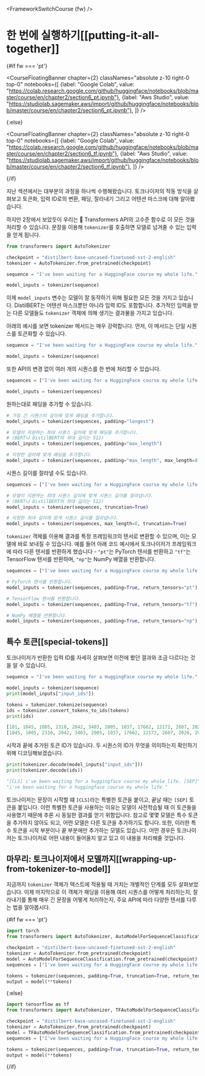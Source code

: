 <FrameworkSwitchCourse {fw} />

# 한 번에 실행하기[[putting-it-all-together]]

{#if fw === 'pt'}

<CourseFloatingBanner chapter={2}
  classNames="absolute z-10 right-0 top-0"
  notebooks={[
    {label: "Google Colab", value: "https://colab.research.google.com/github/huggingface/notebooks/blob/master/course/en/chapter2/section6_pt.ipynb"},
    {label: "Aws Studio", value: "https://studiolab.sagemaker.aws/import/github/huggingface/notebooks/blob/master/course/en/chapter2/section6_pt.ipynb"},
]} />

{:else}

<CourseFloatingBanner chapter={2}
  classNames="absolute z-10 right-0 top-0"
  notebooks={[
    {label: "Google Colab", value: "https://colab.research.google.com/github/huggingface/notebooks/blob/master/course/en/chapter2/section6_tf.ipynb"},
    {label: "Aws Studio", value: "https://studiolab.sagemaker.aws/import/github/huggingface/notebooks/blob/master/course/en/chapter2/section6_tf.ipynb"},
]} />

{/if}

지난 섹션에서는 대부분의 과정을 하나씩 수행해왔습니다. 토크나이저의 작동 방식을 살펴보고 토큰화, 입력 ID로의 변환, 패딩, 잘라내기 그리고 어텐션 마스크에 대해 알아봤습니다.

하지만 2장에서 보았듯이 우리는 🤗 Transformers API의 고수준 함수로 이 모든 것을 처리할 수 있습니다. 문장을 이용해 `tokenizer`를 호출하면 모델로 넘겨줄 수 있는 입력을 얻게 됩니다.

```py
from transformers import AutoTokenizer

checkpoint = "distilbert-base-uncased-finetuned-sst-2-english"
tokenizer = AutoTokenizer.from_pretrained(checkpoint)

sequence = "I've been waiting for a HuggingFace course my whole life."

model_inputs = tokenizer(sequence)
```

이제 `model_inputs` 변수는 모델이 잘 동작하기 위해 필요한 모든 것을 가지고 있습니다. DistilBERT는 어텐션 마스크뿐만 아니라 입력 ID도 포함합니다. 추가적인 입력을 받는 다른 모델들도 `tokenizer` 객체에 의해 생기는 결과물을 가지고 있습니다.

아래의 예시를 보면 tokenizer 메서드는 매우 강력합니다. 먼저, 이 메서드는 단일 시퀀스를 토큰화할 수 있습니다.

```py
sequence = "I've been waiting for a HuggingFace course my whole life."

model_inputs = tokenizer(sequence)
```

또한 API의 변경 없이 여러 개의 시퀀스를 한 번에 처리할 수 있습니다.

```py
sequences = ["I've been waiting for a HuggingFace course my whole life.", "So have I!"]

model_inputs = tokenizer(sequences)
```

원하는대로 패딩을 추가할 수 있습니다.

```py
# 가장 긴 시퀀스의 길이에 맞게 패딩을 추가합니다.
model_inputs = tokenizer(sequences, padding="longest")

# 모델이 지원하는 최대 시퀀스 길이에 맞게 패딩을 추가합니다.
# (BERT나 DistilBERT의 최대 길이는 512)
model_inputs = tokenizer(sequences, padding="max_length")

# 지정한 길이에 맞게 패딩을 추가합니다.
model_inputs = tokenizer(sequences, padding="max_length", max_length=8)
```

시퀀스 길이를 잘라낼 수도 있습니다.

```py
sequences = ["I've been waiting for a HuggingFace course my whole life.", "So have I!"]

# 모델이 지원하는 최대 시퀀스 길이에 맞게 시퀀스 길이를 잘라냅니다.
# (BERT나 DistilBERT의 최대 길이는 512)
model_inputs = tokenizer(sequences, truncation=True)

# 지정한 최대 길이에 맞게 시퀀스 길이를 잘라냅니다.
model_inputs = tokenizer(sequences, max_length=8, truncation=True)
```

`tokenizer` 객체를 이용해 결과를 특정 프레임워크의 텐서로 변환할 수 있으며, 이는 모델에 바로 보내질 수 있습니다. 예를 들어 아래 코드 예시에서 토크나이저가 프레임워크에 따라 다른 텐서를 반환하게 했습니다 - `"pt"`는 PyTorch 텐서를 반환하고 `"tf"`는 TensorFlow 텐서를 반환하며, `"np"`는 NumPy 배열을 반환합니다.

```py
sequences = ["I've been waiting for a HuggingFace course my whole life.", "So have I!"]

# PyTorch 텐서를 반환합니다.
model_inputs = tokenizer(sequences, padding=True, return_tensors="pt")

# TensorFlow 텐서를 반환합니다.
model_inputs = tokenizer(sequences, padding=True, return_tensors="tf")

# NumPy 배열을 반환합니다.
model_inputs = tokenizer(sequences, padding=True, return_tensors="np")
```

## 특수 토큰[[special-tokens]]

토크나이저가 반환한 입력 ID를 자세히 살펴보면 이전에 봤던 결과와 조금 다르다는 것을 알 수 있습니다.

```py
sequence = "I've been waiting for a HuggingFace course my whole life."

model_inputs = tokenizer(sequence)
print(model_inputs["input_ids"])

tokens = tokenizer.tokenize(sequence)
ids = tokenizer.convert_tokens_to_ids(tokens)
print(ids)
```

```python out
[101, 1045, 1005, 2310, 2042, 3403, 2005, 1037, 17662, 12172, 2607, 2026, 2878, 2166, 1012, 102]
[1045, 1005, 2310, 2042, 3403, 2005, 1037, 17662, 12172, 2607, 2026, 2878, 2166, 1012]
```

시작과 끝에 추가된 토큰 ID가 있습니다. 두 시퀀스의 ID가 무엇을 의미하는지 확인하기 위해 디코딩해보겠습니다.

```py
print(tokenizer.decode(model_inputs["input_ids"]))
print(tokenizer.decode(ids))
```

```python out
"[CLS] i've been waiting for a huggingface course my whole life. [SEP]"
"i've been waiting for a huggingface course my whole life."
```

토크나이저는 문장이 시작할 떄 `[CLS]`라는 특별한 토큰을 붙이고, 끝날 때는 `[SEP]` 토큰을 붙입니다. 이런 특별한 토큰을 사용하는 이유는 모델이 사전학습될 때 이 토큰들을 사용했기 때문에 추론 시 동일한 결과를 얻기 위함입니다. 참고로 몇몇 모델은 특수 토큰을 추가하지 않아도 되고, 어떤 모델은 다른 토큰을 추가하기도 합니다. 또한, 이러한 특수 토큰을 시작 부분이나 끝 부분에만 추가하는 모델도 있습니다. 어떤 경우든 토크나이저는 토크나이저로 어떤 내용이 들어올지 알고 있고 이 내용을 처리해줄 것입니다.

## 마무리: 토크나이저에서 모델까지[[wrapping-up-from-tokenizer-to-model]]

지금까지 `tokenizer` 객체가 텍스트에 적용될 때 거치는 개별적인 단계를 모두 살펴보았습니다. 이제 마지막으로 이 객체가 패딩을 이용해 여러 시퀀스를 어떻게 처리하는지, 잘라내기를 통해 매우 긴 문장을 어떻게 처리하는지, 주요 API에 따라 다양한 텐서를 다루는 법을 알아봅시다.

{#if fw === 'pt'}
```py
import torch
from transformers import AutoTokenizer, AutoModelForSequenceClassification

checkpoint = "distilbert-base-uncased-finetuned-sst-2-english"
tokenizer = AutoTokenizer.from_pretrained(checkpoint)
model = AutoModelForSequenceClassification.from_pretrained(checkpoint)
sequences = ["I've been waiting for a HuggingFace course my whole life.", "So have I!"]

tokens = tokenizer(sequences, padding=True, truncation=True, return_tensors="pt")
output = model(**tokens)
```
{:else}
```py
import tensorflow as tf
from transformers import AutoTokenizer, TFAutoModelForSequenceClassification

checkpoint = "distilbert-base-uncased-finetuned-sst-2-english"
tokenizer = AutoTokenizer.from_pretrained(checkpoint)
model = TFAutoModelForSequenceClassification.from_pretrained(checkpoint)
sequences = ["I've been waiting for a HuggingFace course my whole life.", "So have I!"]

tokens = tokenizer(sequences, padding=True, truncation=True, return_tensors="tf")
output = model(**tokens)
```
{/if}
